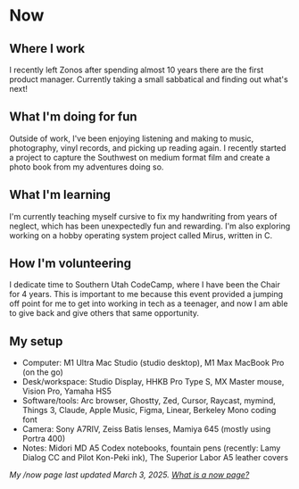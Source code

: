 # Now

## Where I work
I recently left Zonos after spending almost 10 years there are the first product manager. Currently taking a small sabbatical and finding out what's next!

## What I'm doing for fun
Outside of work, I've been enjoying listening and making to music, photography, vinyl records, and picking up reading again. I recently started a project to capture the Southwest on medium format film and create a photo book from my adventures doing so.

## What I'm learning
I'm currently teaching myself cursive to fix my handwriting from years of neglect, which has been unexpectedly fun and rewarding. I'm also exploring working on a hobby operating system project called Mirus, written in C.

## How I'm volunteering
I dedicate time to Southern Utah CodeCamp, where I have been the Chair for 4 years. This is important to me because this event provided a jumping off point for me to get into working in tech as a teenager, and now I am able to give back and give others that same opportunity.

## My setup

- Computer: M1 Ultra Mac Studio (studio desktop), M1 Max MacBook Pro (on the go)
- Desk/workspace: Studio Display, HHKB Pro Type S, MX Master mouse, Vision Pro, Yamaha HS5
- Software/tools: Arc browser, Ghostty, Zed, Cursor, Raycast, mymind, Things 3, Claude, Apple Music, Figma, Linear, Berkeley Mono coding font
- Camera: Sony A7RIV, Zeiss Batis lenses, Mamiya 645 (mostly using Portra 400)
- Notes: Midori MD A5 Codex notebooks, fountain pens (recently: Lamy Dialog CC and Pilot Kon-Peki ink), The Superior Labor A5 leather covers

*My /now page last updated March 3, 2025. [What is a now page?](https://nownownow.com/about?ref=btlr.xyz)*